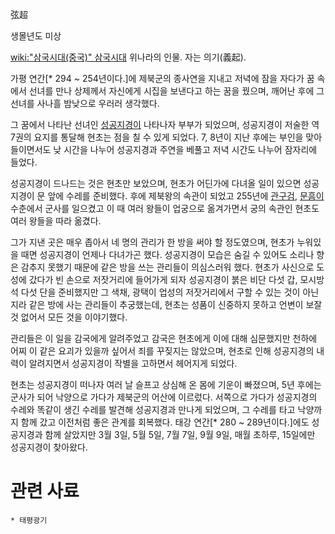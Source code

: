 弦超

생몰년도 미상

[[wiki:"삼국시대(중국)" 삼국시대]] 위나라의 인물. 자는 의기(義起).

가평 연간[* 294 ~ 254년이다.]에 제북군의 종사연을 지내고 저녁에 잠을 자다가 꿈 속에서 선녀를 만나 상제께서 자신에게 시집을 보낸다고 하는 꿈을 꿨으며, 깨어난 후에 그 선녀를 사나흘 밤낮으로 우러러 생각했다.

그 꿈에서 나타난 선녀인 [[성공지경]]이 나타나자 부부가 되었으며, 성공지경이 저술한 역 7권의 요지를 통달해 현초는 점을 칠 수 있게 되었다. 7, 8년이 지난 후에는 부인을 맞아들이면서도 낮 시간을 나누어 성공지경과 주연을 베풀고 저녁 시간도 나누어 잠자리에 들었다.

성공지경이 드나드는 것은 현초만 보았으며, 현초가 어딘가에 다녀올 일이 있으면 성공지경이 문 앞에 수레를 준비했다. 후에 제북왕의 속관이 되었고 255년에 [[관구검]], [[문흠]]이 수춘에서 군사를 일으켰고 이 때 여러 왕들이 업궁으로 옮겨가면서 궁의 속관인 현초도 여러 왕들을 따라 옮겼다.

그가 지낸 곳은 매우 좁아서 네 명의 관리가 한 방을 써야 할 정도였으며, 현초가 누워있을 때면 성공지경이 언제나 다녀가곤 했다. 성공지경이 모습은 숨길 수 있어도 소리나 향은 감추지 못했기 때문에 같은 방을 쓰는 관리들이 의심스러워 했다. 현초가 사신으로 도성에 갔다가 빈 손으로 저잣거리에 들어가게 되자 성공지경이 붉은 비단 다섯 갑, 모시방석 다섯 단을 준비했지만 그 색채, 광택이 업성의 저잣거리에서 구할 수 있는 것이 아닌지라 같은 방에 사는 관리들이 추궁했는데, 현초는 성품이 신중하지 못하고 언변이 보잘 것 없어서 모든 것을 이야기했다.

관리들은 이 일을 감국에게 알려주었고 감국은 현초에게 이에 대해 심문했지만 천하에 어찌 이 같은 요괴가 있을까 싶어서 죄를 꾸짖지는 않았으며, 현초로 인해 성공지경의 내력이 알려지면서 성공지경이 작별을 고하면서 헤어지게 되었다.

현초는 성공지경이 떠나자 여러 날 슬프고 상심해 온 몸에 기운이 빠졌으며, 5년 후에는 군사가 되어 낙양으로 가다가 제북군의 어산에 이르렀다. 서쪽으로 가다가 성공지경의 수레와 똑같이 생긴 수레를 발견해 성공지경과 만나게 되었으며, 그 수레를 타고 낙양까지 함께 갔고 이전처럼 좋은 관계를 회복했다. 태강 연간[* 280 ~ 289년이다.]에도 성공지경과 함께 살았지만 3월 3일, 5월 5일, 7월 7일, 9월 9일, 매월 초하루, 15일에만 성공지경이 찾아왔다.

= 관련 사료 =
 * 태평광기
